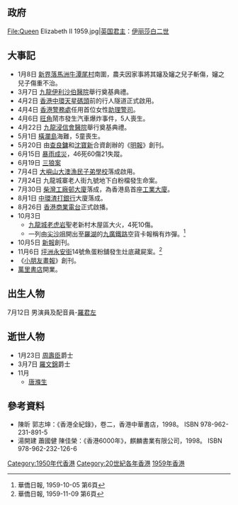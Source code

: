 {{HKYearTOC|1959}}
{{C20YearInTopic|1959年}}
{{clear}}
{{香港歷史}}
==政府==
<gallery>
File:Queen Elizabeth II 1959.jpg|[[英国君主|英国君主]]：[[伊丽莎白二世|伊丽莎白二世]]
<!-- 注释: File:Sir Robert Black.jpg|[[香港總督|香港總督]]：[[柏立基|柏立基]] -->
<!-- 注释: File:Claude Bramall Burgess.jpg|[[香港特別行政區政務司司長|輔政司]]：[[白嘉時|白嘉時]] -->
</gallery>

==大事記==
* 1月8日 [[新界|新界]][[落馬洲|落馬洲]][[牛潭尾村|牛潭尾村]]南圍，農夫因家事將其嬸及嬸之兒子斬傷，嬸之兒子傷重不治。
* 3月7日 [[九龍|九龍]][[伊利沙伯醫院|伊利沙伯醫院]]舉行奠基典禮。
* 4月2日 [[香港|香港]][[中環|中環]][[天星碼頭|天星碼頭]]前的行人隧道正式啟用。
* 4月4日 [[香港警務處|香港警務處]]任用首位女性[[助理警司|助理警司]]。
* 4月6日 [[旺角|旺角]]鬧市發生汽車爆炸事件，5人喪生。
* 4月22日 [[九龍|九龍]][[浸信會醫院|浸信會醫院]]舉行奠基典禮。
* 5月1日 [[橫瀾島|橫瀾島]]海難，5童喪生。
* 5月20日 由[[查良鏞|查良鏞]]和[[沈寶新|沈寶新]]合資創辦的《[[明報|明報]]》創刊。
* 6月15日 [[六一五雨災|暴雨成災]]，46死60傷21失蹤。
* 6月19日 [[三狼案|三狼案]]
* 7月4日 [[大嶼山|大嶼山]][[大澳漁民子弟學校|大澳漁民子弟學校]]落成啟用。
* 7月24日 九龍城寨老人街九號地下白粉檔發生命案。
* 7月30日 [[柴灣工廠邨大廈|柴灣工廠邨大廈]]落成，為香港島首座[[工業大廈|工業大廈]]。
* 8月1日 [[中環|中環]][[渣打銀行|渣打銀行]]大廈落成。
* 8月26日 [[香港|香港]][[商業電台|商業電台]]正式啟播。
* 10月3日 
**[[九龍城|九龍城]][[老虎岩|老虎岩]]聖老新村木屋區大火，4死10傷。
**一列由[[尖沙咀|尖沙咀]]開出至[[羅湖|羅湖]]的[[九廣鐵路|九廣鐵路]]空貨卡報稱有炸彈。<ref>華僑日報, 1959-10-05 第6頁</ref>
* 10月5日 [[新報_(香港)|新報]]創刊。
* 11月6日 [[坪洲|坪洲]][[永安街|永安街]]14號魚蛋粉舖發生灶底藏屍案。<ref>華僑日報, 1959-11-09 第6頁</ref>
* 《[[小朋友畫報|小朋友畫報]]》創刊。
* [[萬里書店|萬里書店]]開業。

==出生人物==
7月12日 男演員及配音員-[[羅君左|羅君左]]

==逝世人物==
* 1月23日 [[周壽臣|周壽臣]]爵士
* 3月7日 [[羅文錦|羅文錦]]爵士
* 11月
** [[唐滌生|唐滌生]]

==參考資料==
{{reflist}}

* 陳昕 郭志坤：《香港全紀錄》，卷二，香港中華書店，1998。 ISBN 978-962-231-891-5 
* 湯開建 蕭國健 陳佳榮：《香港6000年》，麒麟書業有限公司，1998。 ISBN 978-962-232-126-6

[[Category:1950年代香港|Category:1950年代香港]]
[[Category:20世紀各年香港|Category:20世紀各年香港]]
[[Category:1959年香港|]]